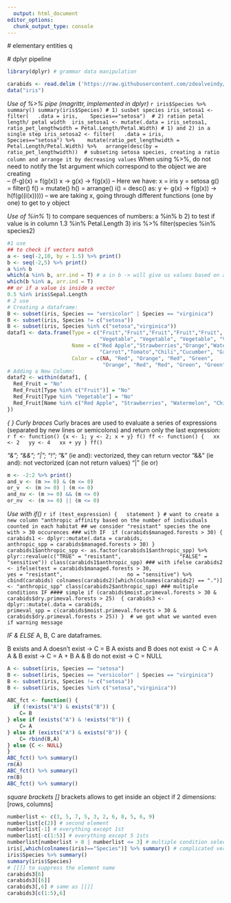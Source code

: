 ```yaml
---
  output: html_document
editor_options: 
  chunk_output_type: console
---
```

  
  # elementary entities
  q
  
  # dplyr pipeline 
  
  ```r
library(dplyr) # grammar data manipulation 
```

```r
carabids <- read.delim ('https://raw.githubusercontent.com/zdealveindy/anadat-r/master/data/carabid-beetles-boreal-forest.txt', row.names = 1)
data("iris")
```

*Use of %>% pipe (magrittr, implemented in dplyr)*
  ```r
iris$Species %>% summary()
summary(iris$Species)
# 1) susbet species
iris_setosa1 <- filter(
  .data = iris, 
  Species=="setosa") 
# 2) ration petal length/ petal width 
iris_setosa1 <- mutate(.data = iris_setosa1, ratio_pet_lengthwidth = Petal.Length/Petal.Width)
# 1) and 2) in a single step
iris_setosa2 <- filter(
  .data = iris, 
  Species=="setosa") %>% 
  mutate(ratio_pet_lengthwidth = Petal.Length/Petal.Width) %>%
  arrange(desc(by = ratio_pet_lengthwidth)) 
# subseting setosa species, creating a ratio column and arrange it by decreasing values 
```
When using %>%, do not need to notify the 1st argument which correspond to the object we are creating  
--
  (f-g)(x) = f(g(x))
x -> g(x) -> f(g(x))
--
  Here we have: 
  x = iris
y = setosa 
g() = filter()
f() = mutate()
h() = arrange()
i() = desc()
as:
  y <- g(x) -> f(g(x)) -> h(f(g((i(x))))) 
-- 
  we are taking x, going through different functions (one by one) to get to y object

*Use of %in%*
  1) to compare sequences of numbers:
  a %in% b
2) to test if value is in column 
1.3 %in% Petal.Length
3) iris %>% filter(species %in% species2)
```r
#1 use
## to check if vectors match
a <- seq(-2,10, by = 1.5) %>% print()
b <- seq(-2,5) %>% print()
a %in% b
which(a %in% b, arr.ind = T) # a in b -> will give us values based on a order 
which(b %in% a, arr.ind = T)
## or if a value is inside a vector
0.5 %in% iris$Sepal.Length
# 2 use
# Creating a dataframe:
B <- subset(iris, Species == "versicolor" | Species == "virginica")
B <- subset(iris, Species != c("setosa"))
B <- subset(iris, Species %in% c("setosa","virginica"))  
dataf1 <- data.frame(Type = c("Fruit","Fruit","Fruit","Fruit","Fruit",
                              "Vegetable", "Vegetable", "Vegetable", "Vegetable", "Fruit"),
                     Name = c("Red Apple","Strawberries","Orange","Watermelon","Papaya",
                              "Carrot","Tomato","Chili","Cucumber", "Green Apple"),
                     Color = c(NA, "Red", "Orange", "Red", "Green",
                               "Orange", "Red", "Red", "Green", "Green"))
# Adding a New Column:
dataf2 <- within(dataf1, {
  Red_Fruit = "No"
  Red_Fruit[Type %in% c("Fruit")] = "No"
  Red_Fruit[Type %in% "Vegetable"] = "No"
  Red_Fruit[Name %in% c("Red Apple", "Strawberries", "Watermelon", "Chili", "Tomato")] = "Yes"
})
```

*{ } Curly braces* 
  Curly braces are used to evaluate a series of expressions (separated by new lines or semicolons) and return only the last expression:
  ```r
f <- function() {x <- 1; y <- 2; x + y}
f()
ff <- function() {
  xx <- 2
  yy <- 4
  xx + yy
}
ff()
```

*"&"; "&&"; "|"; "!"; *
  "&" (ie and): vectorized, they can return vector
"&&" (ie and): not vectorized (can not return values)
"|" (ie or)
```r
m <- -2:2 %>% print()
and_v <- (m >= 0) & (m <= 0)
or_v  <- (m >= 0) | (m <= 0) 
and_nv <- (m >= 0) && (m <= 0)
or_nv  <- (m >= 0) || (m <= 0) 
```


*Use with if()*
  ```r
if (test_expression) {
  statement
}
# want to create a new column "anthropic affinity based on the number of individuals counted in each habitat
## we consider "resistant" species the one with > 30 occurences
### with IF 
if (carabids$managed.forests > 30) {
  carabids1 <- dplyr::mutate(.data = carabids, 
                             anthropic_spp = carabids$managed.forests > 30)
} 
carabids1$anthropic_spp <- as.factor(carabids1$anthropic_spp) %>% 
  plyr::revalue(c("TRUE" = "resistant",
                  "FALSE" = "sensitive"))
class(carabids1$anthropic_spp)
### with ifelse
carabids2 <- ifelse(test = carabids$managed.forests > 30,
                    yes = "resistant",
                    no = "sensitive") %>% 
  cbind(carabids)
colnames(carabids2)[which(colnames(carabids2) == ".")] <- "anthropic_spp"
class(carabids2$anthropic_spp)
### multiple conditions IF
#### simple
if (carabids$moist.primeval.forests > 30 & carabids$dry.primeval.forests > 25) 
{ carabids3 <- dplyr::mutate(.data = carabids, 
                             primeval_spp = c(carabids$moist.primeval.forests > 30 & carabids$dry.primeval.forests > 25))
}  # we got what we wanted even if warning message
```

*IF & ELSE*
  A, B, C are dataframes.

B exists and A doesn't exist      -> C = B
A exists and B does not exist     -> C = A
A & B exist                       -> C = A + B 
A & B do not exist                -> C = NULL

```r
A <- subset(iris, Species == "setosa")
B <- subset(iris, Species == "versicolor" | Species == "virginica")
B <- subset(iris, Species != c("setosa"))
B <- subset(iris, Species %in% c("setosa","virginica"))          
            
ABC_fct <- function() {
  if (!exists("A") & exists("B")) {
    C= B
} else if (exists("A") & !exists("B")) {
    C= A
} else if (exists("A") & exists("B")) {
    C= rbind(B,A)
} else {C <- NULL}
}
ABC_fct() %>% summary()
rm(A)
ABC_fct() %>% summary()
rm(B)
ABC_fct() %>% summary()
```

*square brackets []* 
brackets allows to get inside an object
if 2 dimensions: [rows, columns]
```r
numberlist <- c(3, 5, 7, 5, 3, 2, 6, 8, 5, 6, 9)
numberlist[c(2)] # second element
numberlist[-1] # everything except 1st 
numberlist[-c(1:5)] # everything except 5 1sts
numberlist[numberlist > 8 | numberlist <= 3] # multiple condition selection
iris[,which(colnames(iris)=="Species")] %>% summary() # complicated version; good if you do not know the column number and if you want to avoid $
iris$Species %>% summary()
summary(iris$Species)
# [[]] to suppress the element name
carabids3[6]
carabids3[[6]]
carabids3[,6] # same as [[]]
carabids3[c(1:5),6]
```